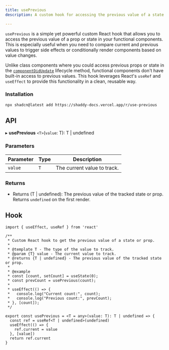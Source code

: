 ```yaml
---
title: usePrevious
description: A custom hook for accessing the previous value of a state or prop in React.

---
```


`usePrevious` is a simple yet powerful custom React hook that allows you to access the previous value of a prop or state in your functional components. This is especially useful when you need to compare current and previous values to trigger side effects or conditionally render components based on value changes.

Unlike class components where you could access previous props or state in the [`componentDidUpdate`](https://legacy.reactjs.org/docs/react-component.html#componentdidupdate) lifecycle method, functional components don't have built-in access to previous values. This hook leverages React's `useRef` and `useEffect` to provide this functionality in a clean, reusable way.

<ComponentPreview name="use-previous-example"/>

### Installation

```bash
npx shadcn@latest add https://shaddy-docs.vercel.app/r/use-previous
```

## API
▸ **usePrevious** `<T>`(`value`: T): T | undefined

### Parameters

| Parameter | Type | Description |
| --- | --- | --- |
| `value` | `T` | The current value to track. |

### Returns

- Returns (T | undefined): The previous value of the tracked state or prop. Returns `undefined` on the first render.

## Hook

```tsx
import { useEffect, useRef } from 'react'

/**
 * Custom React hook to get the previous value of a state or prop.
 *
 * @template T - The type of the value to track.
 * @param {T} value - The current value to track.
 * @returns {T | undefined} - The previous value of the tracked state or prop.
 *
 * @example
 * const [count, setCount] = useState(0);
 * const prevCount = usePrevious(count);
 *
 * useEffect(() => {
 *   console.log("Current count:", count);
 *   console.log("Previous count:", prevCount);
 * }, [count]);
 */

export const usePrevious = <T = any>(value: T): T | undefined => {
  const ref = useRef<T | undefined>(undefined)
  useEffect(() => {
    ref.current = value
  }, [value])
  return ref.current
}
```
